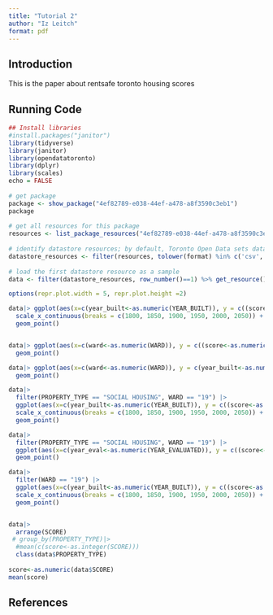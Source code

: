 ```yaml
---
title: "Tutorial 2"
author: "Iz Leitch"
format: pdf
---
```


## Introduction

This is the paper about rentsafe toronto housing scores

## Running Code

```r
## Install libraries
#install.packages("janitor")
library(tidyverse)
library(janitor)
library(opendatatoronto)
library(dplyr)
library(scales)
echo = FALSE
 
# get package
package <- show_package("4ef82789-e038-44ef-a478-a8f3590c3eb1")
package
 
# get all resources for this package
resources <- list_package_resources("4ef82789-e038-44ef-a478-a8f3590c3eb1")
 
# identify datastore resources; by default, Toronto Open Data sets datastore resource format to CSV for non-geospatial and GeoJSON for geospatial resources
datastore_resources <- filter(resources, tolower(format) %in% c('csv', 'geojson'))
 
# load the first datastore resource as a sample
data <- filter(datastore_resources, row_number()==1) %>% get_resource()

```
```r
options(repr.plot.width = 5, repr.plot.height =2)

data|> ggplot(aes(x=c(year_built<-as.numeric(YEAR_BUILT)), y = c((score<-as.numeric(SCORE))/100), color = PROPERTY_TYPE)) + scale_y_continuous(labels = percent_format(), limits=c(0,1)) +
  scale_x_continuous(breaks = c(1800, 1850, 1900, 1950, 2000, 2050)) +
  geom_point()


data|> ggplot(aes(x=c(ward<-as.numeric(WARD)), y = c((score<-as.numeric(SCORE))/100), color = PROPERTY_TYPE)) + scale_y_continuous(labels = percent_format(), limits=c(0,1)) +
  geom_point()

data|> ggplot(aes(x=c(ward<-as.numeric(WARD)), y = c(year_built<-as.numeric(YEAR_BUILT)), color = PROPERTY_TYPE)) +
  geom_point()

data|> 
  filter(PROPERTY_TYPE == "SOCIAL HOUSING", WARD == "19") |>
  ggplot(aes(x=c(year_built<-as.numeric(YEAR_BUILT)), y = c((score<-as.numeric(SCORE))/100), color = WARD)) + scale_y_continuous(labels = percent_format(), limits=c(0,1)) +
  scale_x_continuous(breaks = c(1800, 1850, 1900, 1950, 2000, 2050)) +
  geom_point()

data|> 
  filter(PROPERTY_TYPE == "SOCIAL HOUSING", WARD == "19") |>
  ggplot(aes(x=c(year_eval<-as.numeric(YEAR_EVALUATED)), y = c((score<-as.numeric(SCORE))/100), color = WARD)) + scale_y_continuous(labels = percent_format(), limits=c(0,1)) +
  geom_point()

data|>
  filter(WARD == "19") |>
  ggplot(aes(x=c(year_built<-as.numeric(YEAR_BUILT)), y = c((score<-as.numeric(SCORE))/100), color = PROPERTY_TYPE)) + scale_y_continuous(labels = percent_format(), limits=c(0,1)) +
  scale_x_continuous(breaks = c(1800, 1850, 1900, 1950, 2000, 2050)) +
  geom_point()


data|>
  arrange(SCORE)
 # group_by(PROPERTY_TYPE)|> 
  #mean(c(score<-as.integer(SCORE)))
  class(data$PROPERTY_TYPE)
  
score<-as.numeric(data$SCORE)
mean(score)
```


## References

